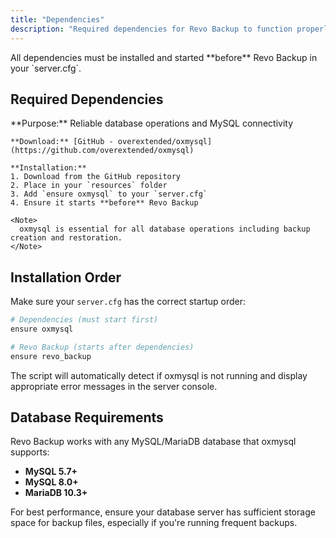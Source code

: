 ```yaml
---
title: "Dependencies"
description: "Required dependencies for Revo Backup to function properly."
---
```


<Warning>
  All dependencies must be installed and started **before** Revo Backup in your `server.cfg`.
</Warning>

## Required Dependencies

<CardGroup cols={1}>
  <Card title="oxmysql" icon="database">
    **Purpose:** Reliable database operations and MySQL connectivity
    
    **Download:** [GitHub - overextended/oxmysql](https://github.com/overextended/oxmysql)
    
    **Installation:**
    1. Download from the GitHub repository
    2. Place in your `resources` folder
    3. Add `ensure oxmysql` to your `server.cfg`
    4. Ensure it starts **before** Revo Backup
    
    <Note>
      oxmysql is essential for all database operations including backup creation and restoration.
    </Note>
  </Card>
</CardGroup>

## Installation Order

Make sure your `server.cfg` has the correct startup order:

```bash
# Dependencies (must start first)
ensure oxmysql

# Revo Backup (starts after dependencies)
ensure revo_backup
```

<Info>
  The script will automatically detect if oxmysql is not running and display appropriate error messages in the server console.
</Info>

## Database Requirements

Revo Backup works with any MySQL/MariaDB database that oxmysql supports:

- **MySQL 5.7+**
- **MySQL 8.0+** 
- **MariaDB 10.3+**

<Tip>
  For best performance, ensure your database server has sufficient storage space for backup files, especially if you're running frequent backups.
</Tip>
